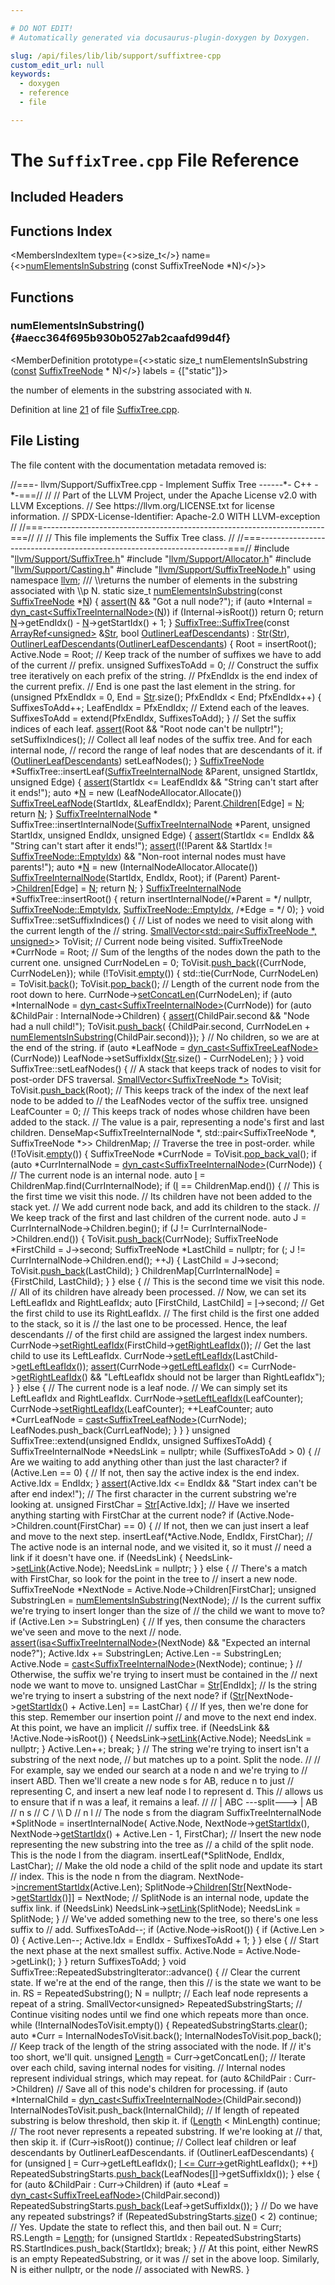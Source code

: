 ```yaml
---

# DO NOT EDIT!
# Automatically generated via docusaurus-plugin-doxygen by Doxygen.

slug: /api/files/lib/lib/support/suffixtree-cpp
custom_edit_url: null
keywords:
  - doxygen
  - reference
  - file

---
```





# The `SuffixTree.cpp` File Reference

<DoxygenPage pluginConfig={pluginConfig}>



## Included Headers

<IncludesList>
<IncludesListItem
  filePath="llvm/Support/SuffixTree.h"
  permalink="/docs/api/files/include/include/llvm/include/llvm/support/suffixtree-h"
  isLocal="true" />
<IncludesListItem
  filePath="llvm/Support/Allocator.h"
  permalink="/docs/api/files/include/include/llvm/include/llvm/support/allocator-h"
  isLocal="true" />
<IncludesListItem
  filePath="llvm/Support/Casting.h"
  permalink="/docs/api/files/include/include/llvm/include/llvm/support/casting-h"
  isLocal="true" />
<IncludesListItem
  filePath="llvm/Support/SuffixTreeNode.h"
  permalink="/docs/api/files/include/include/llvm/include/llvm/support/suffixtreenode-h"
  isLocal="true" />
</IncludesList>

## Functions Index

<MembersIndex>

<MembersIndexItem
  type={<>size&#95;t</>}
  name={<><a href="#aecc364f695b930b0527ab2caafd99d4f">numElementsInSubstring</a> (const SuffixTreeNode &#42;N)</>}>
</MembersIndexItem>

</MembersIndex>


<SectionDefinition>

## Functions

### numElementsInSubstring() {#aecc364f695b930b0527ab2caafd99d4f}

<MemberDefinition
  prototype={<>static size&#95;t numElementsInSubstring (<a href="/docs/api/files/lib/lib/target/lib/target/aarch64/aarch64promoteconstant-cpp/#a90f8350fecae261c25be85d38b451bff">const</a> <a href="/docs/api/structs/llvm/suffixtreenode">SuffixTreeNode</a> &#42; N)</>}
  labels = {["static"]}>

<SectionUser title="Returns">
the number of elements in the substring associated with <code>N</code>.
</SectionUser>

Definition at line <a href="#l00021">21</a> of file <a href="/docs/api/files/lib/lib/support/suffixtree-cpp">SuffixTree.cpp</a>.
</MemberDefinition>

</SectionDefinition>

## File Listing

The file content with the documentation metadata removed is:

<ProgramListing>

<Link id="l00001" /><CodeLine lineNumber="1"><span class="doxyHighlightComment">//===- llvm/Support/SuffixTree.cpp - Implement Suffix Tree ------&#42;- C++ -&#42;-===//</span></CodeLine>
<Link id="l00002" /><CodeLine lineNumber="2"><span class="doxyHighlightComment">//</span></CodeLine>
<Link id="l00003" /><CodeLine lineNumber="3"><span class="doxyHighlightComment">// Part of the LLVM Project, under the Apache License v2.0 with LLVM Exceptions.</span></CodeLine>
<Link id="l00004" /><CodeLine lineNumber="4"><span class="doxyHighlightComment">// See https://llvm.org/LICENSE.txt for license information.</span></CodeLine>
<Link id="l00005" /><CodeLine lineNumber="5"><span class="doxyHighlightComment">// SPDX-License-Identifier: Apache-2.0 WITH LLVM-exception</span></CodeLine>
<Link id="l00006" /><CodeLine lineNumber="6"><span class="doxyHighlightComment">//</span></CodeLine>
<Link id="l00007" /><CodeLine lineNumber="7"><span class="doxyHighlightComment">//===----------------------------------------------------------------------===//</span></CodeLine>
<Link id="l00008" /><CodeLine lineNumber="8"><span class="doxyHighlightComment">//</span></CodeLine>
<Link id="l00009" /><CodeLine lineNumber="9"><span class="doxyHighlightComment">// This file implements the Suffix Tree class.</span></CodeLine>
<Link id="l00010" /><CodeLine lineNumber="10"><span class="doxyHighlightComment">//</span></CodeLine>
<Link id="l00011" /><CodeLine lineNumber="11"><span class="doxyHighlightComment">//===----------------------------------------------------------------------===//</span></CodeLine>
<Link id="l00012" /><CodeLine lineNumber="12"></CodeLine>
<Link id="l00013" /><CodeLine lineNumber="13"><span class="doxyHighlightPreprocessor">#include &quot;<a href="/docs/api/files/include/include/llvm/include/llvm/support/suffixtree-h">llvm/Support/SuffixTree.h</a>&quot;</span></CodeLine>
<Link id="l00014" /><CodeLine lineNumber="14"><span class="doxyHighlightPreprocessor">#include &quot;<a href="/docs/api/files/include/include/llvm/include/llvm/support/allocator-h">llvm/Support/Allocator.h</a>&quot;</span></CodeLine>
<Link id="l00015" /><CodeLine lineNumber="15"><span class="doxyHighlightPreprocessor">#include &quot;<a href="/docs/api/files/include/include/llvm/include/llvm/support/casting-h">llvm/Support/Casting.h</a>&quot;</span></CodeLine>
<Link id="l00016" /><CodeLine lineNumber="16"><span class="doxyHighlightPreprocessor">#include &quot;<a href="/docs/api/files/include/include/llvm/include/llvm/support/suffixtreenode-h">llvm/Support/SuffixTreeNode.h</a>&quot;</span></CodeLine>
<Link id="l00017" /><CodeLine lineNumber="17"></CodeLine>
<Link id="l00018" /><CodeLine lineNumber="18"><span class="doxyHighlightKeyword">using namespace </span><span class="doxyHighlight"><a href="/docs/api/namespaces/llvm">llvm</a>;</span></CodeLine>
<Link id="l00019" /><CodeLine lineNumber="19"></CodeLine>
<Link id="l00020" /><CodeLine lineNumber="20"><span class="doxyHighlightComment">/// \\returns the number of elements in the substring associated with \\p N.</span></CodeLine>
<Link id="l00021" /><CodeLine lineNumber="21" lineLink="#aecc364f695b930b0527ab2caafd99d4f"><span class="doxyHighlightKeyword">static</span><span class="doxyHighlight"> </span><span class="doxyHighlightKeywordType">size&#95;t</span><span class="doxyHighlight"> <a href="#aecc364f695b930b0527ab2caafd99d4f">numElementsInSubstring</a>(</span><span class="doxyHighlightKeyword">const</span><span class="doxyHighlight"> <a href="/docs/api/structs/llvm/suffixtreenode">SuffixTreeNode</a> &#42;<a href="/docs/api/files/lib/lib/support/regcomp-c/#a0240ac851181b84ac374872dc5434ee4">N</a>) &#123;</span></CodeLine>
<Link id="l00022" /><CodeLine lineNumber="22"><span class="doxyHighlight">  <a href="/docs/api/files/lib/lib/target/lib/target/amdgpu/silowercontrolflow-cpp/#a4868c5d81c5ccc98c47aeab6244346a0">assert</a>(<a href="/docs/api/files/lib/lib/support/regcomp-c/#a0240ac851181b84ac374872dc5434ee4">N</a> &amp;&amp; </span><span class="doxyHighlightStringLiteral">&quot;Got a null node?&quot;</span><span class="doxyHighlight">);</span></CodeLine>
<Link id="l00023" /><CodeLine lineNumber="23"><span class="doxyHighlight">  </span><span class="doxyHighlightKeywordFlow">if</span><span class="doxyHighlight"> (</span><span class="doxyHighlightKeyword">auto</span><span class="doxyHighlight"> &#42;Internal = <a href="/docs/api/namespaces/llvm/#a22eeee01734061ac1b31ccd994c49eef">dyn&#95;cast&lt;SuffixTreeInternalNode&gt;</a>(<a href="/docs/api/files/lib/lib/support/regcomp-c/#a0240ac851181b84ac374872dc5434ee4">N</a>))</span></CodeLine>
<Link id="l00024" /><CodeLine lineNumber="24"><span class="doxyHighlight">    </span><span class="doxyHighlightKeywordFlow">if</span><span class="doxyHighlight"> (Internal-&gt;isRoot())</span></CodeLine>
<Link id="l00025" /><CodeLine lineNumber="25"><span class="doxyHighlight">      </span><span class="doxyHighlightKeywordFlow">return</span><span class="doxyHighlight"> 0;</span></CodeLine>
<Link id="l00026" /><CodeLine lineNumber="26"><span class="doxyHighlight">  </span><span class="doxyHighlightKeywordFlow">return</span><span class="doxyHighlight"> <a href="/docs/api/files/lib/lib/support/regcomp-c/#a0240ac851181b84ac374872dc5434ee4">N</a>-&gt;getEndIdx() - <a href="/docs/api/files/lib/lib/support/regcomp-c/#a0240ac851181b84ac374872dc5434ee4">N</a>-&gt;getStartIdx() + 1;</span></CodeLine>
<Link id="l00027" /><CodeLine lineNumber="27"><span class="doxyHighlight">&#125;</span></CodeLine>
<Link id="l00028" /><CodeLine lineNumber="28"></CodeLine>
<Link id="l00029" /><CodeLine lineNumber="29" lineLink="/docs/api/classes/llvm/suffixtree/#a27fe0d1c22c4e49e3909514161e7b481"><span class="doxyHighlight"><a href="/docs/api/classes/llvm/suffixtree/#a27fe0d1c22c4e49e3909514161e7b481">SuffixTree::SuffixTree</a>(</span><span class="doxyHighlightKeyword">const</span><span class="doxyHighlight"> <a href="/docs/api/classes/llvm/arrayref">ArrayRef&lt;unsigned&gt;</a> &amp;<a href="/docs/api/classes/llvm/suffixtree/#aa49bfcd763abc20e39f1f6ea9bffc0fb">Str</a>,</span></CodeLine>
<Link id="l00030" /><CodeLine lineNumber="30"><span class="doxyHighlight">                       </span><span class="doxyHighlightKeywordType">bool</span><span class="doxyHighlight"> <a href="/docs/api/classes/llvm/suffixtree/#af73cec98a8c1f4c57f72cdd127716536">OutlinerLeafDescendants</a>)</span></CodeLine>
<Link id="l00031" /><CodeLine lineNumber="31"><span class="doxyHighlight">    : <a href="/docs/api/classes/llvm/suffixtree/#aa49bfcd763abc20e39f1f6ea9bffc0fb">Str</a>(<a href="/docs/api/classes/llvm/suffixtree/#aa49bfcd763abc20e39f1f6ea9bffc0fb">Str</a>), <a href="/docs/api/classes/llvm/suffixtree/#af73cec98a8c1f4c57f72cdd127716536">OutlinerLeafDescendants</a>(<a href="/docs/api/classes/llvm/suffixtree/#af73cec98a8c1f4c57f72cdd127716536">OutlinerLeafDescendants</a>) &#123;</span></CodeLine>
<Link id="l00032" /><CodeLine lineNumber="32"><span class="doxyHighlight">  Root = insertRoot();</span></CodeLine>
<Link id="l00033" /><CodeLine lineNumber="33"><span class="doxyHighlight">  Active.Node = Root;</span></CodeLine>
<Link id="l00034" /><CodeLine lineNumber="34"></CodeLine>
<Link id="l00035" /><CodeLine lineNumber="35"><span class="doxyHighlight">  </span><span class="doxyHighlightComment">// Keep track of the number of suffixes we have to add of the current</span></CodeLine>
<Link id="l00036" /><CodeLine lineNumber="36"><span class="doxyHighlight">  </span><span class="doxyHighlightComment">// prefix.</span></CodeLine>
<Link id="l00037" /><CodeLine lineNumber="37"><span class="doxyHighlight">  </span><span class="doxyHighlightKeywordType">unsigned</span><span class="doxyHighlight"> SuffixesToAdd = 0;</span></CodeLine>
<Link id="l00038" /><CodeLine lineNumber="38"></CodeLine>
<Link id="l00039" /><CodeLine lineNumber="39"><span class="doxyHighlight">  </span><span class="doxyHighlightComment">// Construct the suffix tree iteratively on each prefix of the string.</span></CodeLine>
<Link id="l00040" /><CodeLine lineNumber="40"><span class="doxyHighlight">  </span><span class="doxyHighlightComment">// PfxEndIdx is the end index of the current prefix.</span></CodeLine>
<Link id="l00041" /><CodeLine lineNumber="41"><span class="doxyHighlight">  </span><span class="doxyHighlightComment">// End is one past the last element in the string.</span></CodeLine>
<Link id="l00042" /><CodeLine lineNumber="42"><span class="doxyHighlight">  </span><span class="doxyHighlightKeywordFlow">for</span><span class="doxyHighlight"> (</span><span class="doxyHighlightKeywordType">unsigned</span><span class="doxyHighlight"> PfxEndIdx = 0, End = <a href="/docs/api/classes/llvm/suffixtree/#aa49bfcd763abc20e39f1f6ea9bffc0fb">Str</a>.size(); PfxEndIdx &lt; End; PfxEndIdx++) &#123;</span></CodeLine>
<Link id="l00043" /><CodeLine lineNumber="43"><span class="doxyHighlight">    SuffixesToAdd++;</span></CodeLine>
<Link id="l00044" /><CodeLine lineNumber="44"><span class="doxyHighlight">    LeafEndIdx = PfxEndIdx; </span><span class="doxyHighlightComment">// Extend each of the leaves.</span></CodeLine>
<Link id="l00045" /><CodeLine lineNumber="45"><span class="doxyHighlight">    SuffixesToAdd = extend(PfxEndIdx, SuffixesToAdd);</span></CodeLine>
<Link id="l00046" /><CodeLine lineNumber="46"><span class="doxyHighlight">  &#125;</span></CodeLine>
<Link id="l00047" /><CodeLine lineNumber="47"></CodeLine>
<Link id="l00048" /><CodeLine lineNumber="48"><span class="doxyHighlight">  </span><span class="doxyHighlightComment">// Set the suffix indices of each leaf.</span></CodeLine>
<Link id="l00049" /><CodeLine lineNumber="49"><span class="doxyHighlight">  <a href="/docs/api/files/lib/lib/target/lib/target/amdgpu/silowercontrolflow-cpp/#a4868c5d81c5ccc98c47aeab6244346a0">assert</a>(Root &amp;&amp; </span><span class="doxyHighlightStringLiteral">&quot;Root node can&#39;t be nullptr!&quot;</span><span class="doxyHighlight">);</span></CodeLine>
<Link id="l00050" /><CodeLine lineNumber="50"><span class="doxyHighlight">  setSuffixIndices();</span></CodeLine>
<Link id="l00051" /><CodeLine lineNumber="51"></CodeLine>
<Link id="l00052" /><CodeLine lineNumber="52"><span class="doxyHighlight">  </span><span class="doxyHighlightComment">// Collect all leaf nodes of the suffix tree. And for each internal node,</span></CodeLine>
<Link id="l00053" /><CodeLine lineNumber="53"><span class="doxyHighlight">  </span><span class="doxyHighlightComment">// record the range of leaf nodes that are descendants of it.</span></CodeLine>
<Link id="l00054" /><CodeLine lineNumber="54"><span class="doxyHighlight">  </span><span class="doxyHighlightKeywordFlow">if</span><span class="doxyHighlight"> (<a href="/docs/api/classes/llvm/suffixtree/#af73cec98a8c1f4c57f72cdd127716536">OutlinerLeafDescendants</a>)</span></CodeLine>
<Link id="l00055" /><CodeLine lineNumber="55"><span class="doxyHighlight">    setLeafNodes();</span></CodeLine>
<Link id="l00056" /><CodeLine lineNumber="56"><span class="doxyHighlight">&#125;</span></CodeLine>
<Link id="l00057" /><CodeLine lineNumber="57"></CodeLine>
<Link id="l00058" /><CodeLine lineNumber="58"><span class="doxyHighlight"><a href="/docs/api/structs/llvm/suffixtreenode">SuffixTreeNode</a> &#42;SuffixTree::insertLeaf(<a href="/docs/api/structs/llvm/suffixtreeinternalnode">SuffixTreeInternalNode</a> &amp;Parent,</span></CodeLine>
<Link id="l00059" /><CodeLine lineNumber="59"><span class="doxyHighlight">                                       </span><span class="doxyHighlightKeywordType">unsigned</span><span class="doxyHighlight"> StartIdx, </span><span class="doxyHighlightKeywordType">unsigned</span><span class="doxyHighlight"> Edge) &#123;</span></CodeLine>
<Link id="l00060" /><CodeLine lineNumber="60"><span class="doxyHighlight">  <a href="/docs/api/files/lib/lib/target/lib/target/amdgpu/silowercontrolflow-cpp/#a4868c5d81c5ccc98c47aeab6244346a0">assert</a>(StartIdx &lt;= LeafEndIdx &amp;&amp; </span><span class="doxyHighlightStringLiteral">&quot;String can&#39;t start after it ends!&quot;</span><span class="doxyHighlight">);</span></CodeLine>
<Link id="l00061" /><CodeLine lineNumber="61"><span class="doxyHighlight">  </span><span class="doxyHighlightKeyword">auto</span><span class="doxyHighlight"> &#42;<a href="/docs/api/files/lib/lib/support/regcomp-c/#a0240ac851181b84ac374872dc5434ee4">N</a> = </span><span class="doxyHighlightKeyword">new</span><span class="doxyHighlight"> (LeafNodeAllocator.Allocate())</span></CodeLine>
<Link id="l00062" /><CodeLine lineNumber="62"><span class="doxyHighlight">      <a href="/docs/api/structs/llvm/suffixtreeleafnode">SuffixTreeLeafNode</a>(StartIdx, &amp;LeafEndIdx);</span></CodeLine>
<Link id="l00063" /><CodeLine lineNumber="63"><span class="doxyHighlight">  Parent.<a href="/docs/api/structs/llvm/suffixtreeinternalnode/#a244b1a8b6c26960faf2663376005ca7a">Children</a>&#91;Edge&#93; = <a href="/docs/api/files/lib/lib/support/regcomp-c/#a0240ac851181b84ac374872dc5434ee4">N</a>;</span></CodeLine>
<Link id="l00064" /><CodeLine lineNumber="64"><span class="doxyHighlight">  </span><span class="doxyHighlightKeywordFlow">return</span><span class="doxyHighlight"> <a href="/docs/api/files/lib/lib/support/regcomp-c/#a0240ac851181b84ac374872dc5434ee4">N</a>;</span></CodeLine>
<Link id="l00065" /><CodeLine lineNumber="65"><span class="doxyHighlight">&#125;</span></CodeLine>
<Link id="l00066" /><CodeLine lineNumber="66"></CodeLine>
<Link id="l00067" /><CodeLine lineNumber="67"><span class="doxyHighlight"><a href="/docs/api/structs/llvm/suffixtreeinternalnode">SuffixTreeInternalNode</a> &#42;</span></CodeLine>
<Link id="l00068" /><CodeLine lineNumber="68"><span class="doxyHighlight">SuffixTree::insertInternalNode(<a href="/docs/api/structs/llvm/suffixtreeinternalnode">SuffixTreeInternalNode</a> &#42;Parent,</span></CodeLine>
<Link id="l00069" /><CodeLine lineNumber="69"><span class="doxyHighlight">                               </span><span class="doxyHighlightKeywordType">unsigned</span><span class="doxyHighlight"> StartIdx, </span><span class="doxyHighlightKeywordType">unsigned</span><span class="doxyHighlight"> EndIdx,</span></CodeLine>
<Link id="l00070" /><CodeLine lineNumber="70"><span class="doxyHighlight">                               </span><span class="doxyHighlightKeywordType">unsigned</span><span class="doxyHighlight"> Edge) &#123;</span></CodeLine>
<Link id="l00071" /><CodeLine lineNumber="71"><span class="doxyHighlight">  <a href="/docs/api/files/lib/lib/target/lib/target/amdgpu/silowercontrolflow-cpp/#a4868c5d81c5ccc98c47aeab6244346a0">assert</a>(StartIdx &lt;= EndIdx &amp;&amp; </span><span class="doxyHighlightStringLiteral">&quot;String can&#39;t start after it ends!&quot;</span><span class="doxyHighlight">);</span></CodeLine>
<Link id="l00072" /><CodeLine lineNumber="72"><span class="doxyHighlight">  <a href="/docs/api/files/lib/lib/target/lib/target/amdgpu/silowercontrolflow-cpp/#a4868c5d81c5ccc98c47aeab6244346a0">assert</a>(!(!Parent &amp;&amp; StartIdx != <a href="/docs/api/structs/llvm/suffixtreenode/#a9038deca521822084ac798637368c94e">SuffixTreeNode::EmptyIdx</a>) &amp;&amp;</span></CodeLine>
<Link id="l00073" /><CodeLine lineNumber="73"><span class="doxyHighlight">         </span><span class="doxyHighlightStringLiteral">&quot;Non-root internal nodes must have parents!&quot;</span><span class="doxyHighlight">);</span></CodeLine>
<Link id="l00074" /><CodeLine lineNumber="74"><span class="doxyHighlight">  </span><span class="doxyHighlightKeyword">auto</span><span class="doxyHighlight"> &#42;<a href="/docs/api/files/lib/lib/support/regcomp-c/#a0240ac851181b84ac374872dc5434ee4">N</a> = </span><span class="doxyHighlightKeyword">new</span><span class="doxyHighlight"> (InternalNodeAllocator.Allocate())</span></CodeLine>
<Link id="l00075" /><CodeLine lineNumber="75"><span class="doxyHighlight">      <a href="/docs/api/structs/llvm/suffixtreeinternalnode">SuffixTreeInternalNode</a>(StartIdx, EndIdx, Root);</span></CodeLine>
<Link id="l00076" /><CodeLine lineNumber="76"><span class="doxyHighlight">  </span><span class="doxyHighlightKeywordFlow">if</span><span class="doxyHighlight"> (Parent)</span></CodeLine>
<Link id="l00077" /><CodeLine lineNumber="77"><span class="doxyHighlight">    Parent-&gt;<a href="/docs/api/structs/llvm/suffixtreeinternalnode/#a244b1a8b6c26960faf2663376005ca7a">Children</a>&#91;Edge&#93; = <a href="/docs/api/files/lib/lib/support/regcomp-c/#a0240ac851181b84ac374872dc5434ee4">N</a>;</span></CodeLine>
<Link id="l00078" /><CodeLine lineNumber="78"><span class="doxyHighlight">  </span><span class="doxyHighlightKeywordFlow">return</span><span class="doxyHighlight"> <a href="/docs/api/files/lib/lib/support/regcomp-c/#a0240ac851181b84ac374872dc5434ee4">N</a>;</span></CodeLine>
<Link id="l00079" /><CodeLine lineNumber="79"><span class="doxyHighlight">&#125;</span></CodeLine>
<Link id="l00080" /><CodeLine lineNumber="80"></CodeLine>
<Link id="l00081" /><CodeLine lineNumber="81"><span class="doxyHighlight"><a href="/docs/api/structs/llvm/suffixtreeinternalnode">SuffixTreeInternalNode</a> &#42;SuffixTree::insertRoot() &#123;</span></CodeLine>
<Link id="l00082" /><CodeLine lineNumber="82"><span class="doxyHighlight">  </span><span class="doxyHighlightKeywordFlow">return</span><span class="doxyHighlight"> insertInternalNode(</span><span class="doxyHighlightComment">/&#42;Parent = &#42;/</span><span class="doxyHighlight"> </span><span class="doxyHighlightKeyword">nullptr</span><span class="doxyHighlight">, <a href="/docs/api/structs/llvm/suffixtreenode/#a9038deca521822084ac798637368c94e">SuffixTreeNode::EmptyIdx</a>,</span></CodeLine>
<Link id="l00083" /><CodeLine lineNumber="83"><span class="doxyHighlight">                            <a href="/docs/api/structs/llvm/suffixtreenode/#a9038deca521822084ac798637368c94e">SuffixTreeNode::EmptyIdx</a>, </span><span class="doxyHighlightComment">/&#42;Edge = &#42;/</span><span class="doxyHighlight"> 0);</span></CodeLine>
<Link id="l00084" /><CodeLine lineNumber="84"><span class="doxyHighlight">&#125;</span></CodeLine>
<Link id="l00085" /><CodeLine lineNumber="85"></CodeLine>
<Link id="l00086" /><CodeLine lineNumber="86"><span class="doxyHighlightKeywordType">void</span><span class="doxyHighlight"> SuffixTree::setSuffixIndices() &#123;</span></CodeLine>
<Link id="l00087" /><CodeLine lineNumber="87"><span class="doxyHighlight">  </span><span class="doxyHighlightComment">// List of nodes we need to visit along with the current length of the</span></CodeLine>
<Link id="l00088" /><CodeLine lineNumber="88"><span class="doxyHighlight">  </span><span class="doxyHighlightComment">// string.</span></CodeLine>
<Link id="l00089" /><CodeLine lineNumber="89"><span class="doxyHighlight">  <a href="/docs/api/namespaces/llvm/#a8fc529c79977cdd01e187986f960a07f">SmallVector&lt;std::pair&lt;SuffixTreeNode &#42;, unsigned&gt;</a>&gt; ToVisit;</span></CodeLine>
<Link id="l00090" /><CodeLine lineNumber="90"></CodeLine>
<Link id="l00091" /><CodeLine lineNumber="91"><span class="doxyHighlight">  </span><span class="doxyHighlightComment">// Current node being visited.</span></CodeLine>
<Link id="l00092" /><CodeLine lineNumber="92"><span class="doxyHighlight">  SuffixTreeNode &#42;CurrNode = Root;</span></CodeLine>
<Link id="l00093" /><CodeLine lineNumber="93"></CodeLine>
<Link id="l00094" /><CodeLine lineNumber="94"><span class="doxyHighlight">  </span><span class="doxyHighlightComment">// Sum of the lengths of the nodes down the path to the current one.</span></CodeLine>
<Link id="l00095" /><CodeLine lineNumber="95"><span class="doxyHighlight">  </span><span class="doxyHighlightKeywordType">unsigned</span><span class="doxyHighlight"> CurrNodeLen = 0;</span></CodeLine>
<Link id="l00096" /><CodeLine lineNumber="96"><span class="doxyHighlight">  ToVisit.<a href="/docs/api/classes/llvm/smallvectortemplatebase/#af42bfbc067df27c19ee2fc859df58799">push&#95;back</a>(&#123;CurrNode, CurrNodeLen&#125;);</span></CodeLine>
<Link id="l00097" /><CodeLine lineNumber="97"><span class="doxyHighlight">  </span><span class="doxyHighlightKeywordFlow">while</span><span class="doxyHighlight"> (!ToVisit.<a href="/docs/api/classes/llvm/smallvectortemplatecommon/#ad9a3c7bc26b130377bbafc170b5f88a2">empty</a>()) &#123;</span></CodeLine>
<Link id="l00098" /><CodeLine lineNumber="98"><span class="doxyHighlight">    std::tie(CurrNode, CurrNodeLen) = ToVisit.<a href="/docs/api/classes/llvm/smallvectortemplatecommon/#acd9e771a3296c6b24146955754620557">back</a>();</span></CodeLine>
<Link id="l00099" /><CodeLine lineNumber="99"><span class="doxyHighlight">    ToVisit.<a href="/docs/api/classes/llvm/smallvectortemplatebase/#ad97688dfe9cd802e2a0691cbe620218a">pop&#95;back</a>();</span></CodeLine>
<Link id="l00100" /><CodeLine lineNumber="100"><span class="doxyHighlight">    </span><span class="doxyHighlightComment">// Length of the current node from the root down to here.</span></CodeLine>
<Link id="l00101" /><CodeLine lineNumber="101"><span class="doxyHighlight">    CurrNode-&gt;<a href="/docs/api/structs/llvm/suffixtreenode/#a2a059f8fe4042aa575b538abdb731392">setConcatLen</a>(CurrNodeLen);</span></CodeLine>
<Link id="l00102" /><CodeLine lineNumber="102"><span class="doxyHighlight">    </span><span class="doxyHighlightKeywordFlow">if</span><span class="doxyHighlight"> (</span><span class="doxyHighlightKeyword">auto</span><span class="doxyHighlight"> &#42;InternalNode = <a href="/docs/api/namespaces/llvm/#a22eeee01734061ac1b31ccd994c49eef">dyn&#95;cast&lt;SuffixTreeInternalNode&gt;</a>(CurrNode))</span></CodeLine>
<Link id="l00103" /><CodeLine lineNumber="103"><span class="doxyHighlight">      </span><span class="doxyHighlightKeywordFlow">for</span><span class="doxyHighlight"> (</span><span class="doxyHighlightKeyword">auto</span><span class="doxyHighlight"> &amp;ChildPair : InternalNode-&gt;Children) &#123;</span></CodeLine>
<Link id="l00104" /><CodeLine lineNumber="104"><span class="doxyHighlight">        <a href="/docs/api/files/lib/lib/target/lib/target/amdgpu/silowercontrolflow-cpp/#a4868c5d81c5ccc98c47aeab6244346a0">assert</a>(ChildPair.second &amp;&amp; </span><span class="doxyHighlightStringLiteral">&quot;Node had a null child!&quot;</span><span class="doxyHighlight">);</span></CodeLine>
<Link id="l00105" /><CodeLine lineNumber="105"><span class="doxyHighlight">        ToVisit.<a href="/docs/api/classes/llvm/smallvectortemplatebase/#af42bfbc067df27c19ee2fc859df58799">push&#95;back</a>(</span></CodeLine>
<Link id="l00106" /><CodeLine lineNumber="106"><span class="doxyHighlight">            &#123;ChildPair.second,</span></CodeLine>
<Link id="l00107" /><CodeLine lineNumber="107"><span class="doxyHighlight">             CurrNodeLen + <a href="#aecc364f695b930b0527ab2caafd99d4f">numElementsInSubstring</a>(ChildPair.second)&#125;);</span></CodeLine>
<Link id="l00108" /><CodeLine lineNumber="108"><span class="doxyHighlight">      &#125;</span></CodeLine>
<Link id="l00109" /><CodeLine lineNumber="109"><span class="doxyHighlight">    </span><span class="doxyHighlightComment">// No children, so we are at the end of the string.</span></CodeLine>
<Link id="l00110" /><CodeLine lineNumber="110"><span class="doxyHighlight">    </span><span class="doxyHighlightKeywordFlow">if</span><span class="doxyHighlight"> (</span><span class="doxyHighlightKeyword">auto</span><span class="doxyHighlight"> &#42;LeafNode = <a href="/docs/api/namespaces/llvm/#a22eeee01734061ac1b31ccd994c49eef">dyn&#95;cast&lt;SuffixTreeLeafNode&gt;</a>(CurrNode))</span></CodeLine>
<Link id="l00111" /><CodeLine lineNumber="111"><span class="doxyHighlight">      LeafNode-&gt;setSuffixIdx(<a href="/docs/api/classes/llvm/suffixtree/#aa49bfcd763abc20e39f1f6ea9bffc0fb">Str</a>.size() - CurrNodeLen);</span></CodeLine>
<Link id="l00112" /><CodeLine lineNumber="112"><span class="doxyHighlight">  &#125;</span></CodeLine>
<Link id="l00113" /><CodeLine lineNumber="113"><span class="doxyHighlight">&#125;</span></CodeLine>
<Link id="l00114" /><CodeLine lineNumber="114"></CodeLine>
<Link id="l00115" /><CodeLine lineNumber="115"><span class="doxyHighlightKeywordType">void</span><span class="doxyHighlight"> SuffixTree::setLeafNodes() &#123;</span></CodeLine>
<Link id="l00116" /><CodeLine lineNumber="116"><span class="doxyHighlight">  </span><span class="doxyHighlightComment">// A stack that keeps track of nodes to visit for post-order DFS traversal.</span></CodeLine>
<Link id="l00117" /><CodeLine lineNumber="117"><span class="doxyHighlight">  <a href="/docs/api/namespaces/llvm/#a8fc529c79977cdd01e187986f960a07f">SmallVector&lt;SuffixTreeNode &#42;&gt;</a> ToVisit;</span></CodeLine>
<Link id="l00118" /><CodeLine lineNumber="118"><span class="doxyHighlight">  ToVisit.<a href="/docs/api/classes/llvm/smallvectortemplatebase/#af42bfbc067df27c19ee2fc859df58799">push&#95;back</a>(Root);</span></CodeLine>
<Link id="l00119" /><CodeLine lineNumber="119"></CodeLine>
<Link id="l00120" /><CodeLine lineNumber="120"><span class="doxyHighlight">  </span><span class="doxyHighlightComment">// This keeps track of the index of the next leaf node to be added to</span></CodeLine>
<Link id="l00121" /><CodeLine lineNumber="121"><span class="doxyHighlight">  </span><span class="doxyHighlightComment">// the LeafNodes vector of the suffix tree.</span></CodeLine>
<Link id="l00122" /><CodeLine lineNumber="122"><span class="doxyHighlight">  </span><span class="doxyHighlightKeywordType">unsigned</span><span class="doxyHighlight"> LeafCounter = 0;</span></CodeLine>
<Link id="l00123" /><CodeLine lineNumber="123"></CodeLine>
<Link id="l00124" /><CodeLine lineNumber="124"><span class="doxyHighlight">  </span><span class="doxyHighlightComment">// This keeps track of nodes whose children have been added to the stack.</span></CodeLine>
<Link id="l00125" /><CodeLine lineNumber="125"><span class="doxyHighlight">  </span><span class="doxyHighlightComment">// The value is a pair, representing a node&#39;s first and last children.</span></CodeLine>
<Link id="l00126" /><CodeLine lineNumber="126"><span class="doxyHighlight">  DenseMap&lt;SuffixTreeInternalNode &#42;,</span></CodeLine>
<Link id="l00127" /><CodeLine lineNumber="127"><span class="doxyHighlight">           std::pair&lt;SuffixTreeNode &#42;, SuffixTreeNode &#42;&gt;&gt;</span></CodeLine>
<Link id="l00128" /><CodeLine lineNumber="128"><span class="doxyHighlight">      ChildrenMap;</span></CodeLine>
<Link id="l00129" /><CodeLine lineNumber="129"></CodeLine>
<Link id="l00130" /><CodeLine lineNumber="130"><span class="doxyHighlight">  </span><span class="doxyHighlightComment">// Traverse the tree in post-order.</span></CodeLine>
<Link id="l00131" /><CodeLine lineNumber="131"><span class="doxyHighlight">  </span><span class="doxyHighlightKeywordFlow">while</span><span class="doxyHighlight"> (!ToVisit.<a href="/docs/api/classes/llvm/smallvectortemplatecommon/#ad9a3c7bc26b130377bbafc170b5f88a2">empty</a>()) &#123;</span></CodeLine>
<Link id="l00132" /><CodeLine lineNumber="132"><span class="doxyHighlight">    SuffixTreeNode &#42;CurrNode = ToVisit.<a href="/docs/api/classes/llvm/smallvectorimpl/#a0c8ffe664a36e30d49c84d0aded2fe08">pop&#95;back&#95;val</a>();</span></CodeLine>
<Link id="l00133" /><CodeLine lineNumber="133"><span class="doxyHighlight">    </span><span class="doxyHighlightKeywordFlow">if</span><span class="doxyHighlight"> (</span><span class="doxyHighlightKeyword">auto</span><span class="doxyHighlight"> &#42;CurrInternalNode = <a href="/docs/api/namespaces/llvm/#a22eeee01734061ac1b31ccd994c49eef">dyn&#95;cast&lt;SuffixTreeInternalNode&gt;</a>(CurrNode)) &#123;</span></CodeLine>
<Link id="l00134" /><CodeLine lineNumber="134"><span class="doxyHighlight">      </span><span class="doxyHighlightComment">// The current node is an internal node.</span></CodeLine>
<Link id="l00135" /><CodeLine lineNumber="135"><span class="doxyHighlight">      </span><span class="doxyHighlightKeyword">auto</span><span class="doxyHighlight"> <a href="/docs/api/files/lib/lib/support/md5-cpp/#ac0eafdc9ee161b71e7af98af736952fd">I</a> = ChildrenMap.find(CurrInternalNode);</span></CodeLine>
<Link id="l00136" /><CodeLine lineNumber="136"><span class="doxyHighlight">      </span><span class="doxyHighlightKeywordFlow">if</span><span class="doxyHighlight"> (<a href="/docs/api/files/lib/lib/support/md5-cpp/#ac0eafdc9ee161b71e7af98af736952fd">I</a> == ChildrenMap.end()) &#123;</span></CodeLine>
<Link id="l00137" /><CodeLine lineNumber="137"><span class="doxyHighlight">        </span><span class="doxyHighlightComment">// This is the first time we visit this node.</span></CodeLine>
<Link id="l00138" /><CodeLine lineNumber="138"><span class="doxyHighlight">        </span><span class="doxyHighlightComment">// Its children have not been added to the stack yet.</span></CodeLine>
<Link id="l00139" /><CodeLine lineNumber="139"><span class="doxyHighlight">        </span><span class="doxyHighlightComment">// We add current node back, and add its children to the stack.</span></CodeLine>
<Link id="l00140" /><CodeLine lineNumber="140"><span class="doxyHighlight">        </span><span class="doxyHighlightComment">// We keep track of the first and last children of the current node.</span></CodeLine>
<Link id="l00141" /><CodeLine lineNumber="141"><span class="doxyHighlight">        </span><span class="doxyHighlightKeyword">auto</span><span class="doxyHighlight"> J = CurrInternalNode-&gt;Children.begin();</span></CodeLine>
<Link id="l00142" /><CodeLine lineNumber="142"><span class="doxyHighlight">        </span><span class="doxyHighlightKeywordFlow">if</span><span class="doxyHighlight"> (J != CurrInternalNode-&gt;Children.end()) &#123;</span></CodeLine>
<Link id="l00143" /><CodeLine lineNumber="143"><span class="doxyHighlight">          ToVisit.<a href="/docs/api/classes/llvm/smallvectortemplatebase/#af42bfbc067df27c19ee2fc859df58799">push&#95;back</a>(CurrNode);</span></CodeLine>
<Link id="l00144" /><CodeLine lineNumber="144"><span class="doxyHighlight">          SuffixTreeNode &#42;FirstChild = J-&gt;second;</span></CodeLine>
<Link id="l00145" /><CodeLine lineNumber="145"><span class="doxyHighlight">          SuffixTreeNode &#42;LastChild = </span><span class="doxyHighlightKeyword">nullptr</span><span class="doxyHighlight">;</span></CodeLine>
<Link id="l00146" /><CodeLine lineNumber="146"><span class="doxyHighlight">          </span><span class="doxyHighlightKeywordFlow">for</span><span class="doxyHighlight"> (; J != CurrInternalNode-&gt;Children.end(); ++J) &#123;</span></CodeLine>
<Link id="l00147" /><CodeLine lineNumber="147"><span class="doxyHighlight">            LastChild = J-&gt;second;</span></CodeLine>
<Link id="l00148" /><CodeLine lineNumber="148"><span class="doxyHighlight">            ToVisit.<a href="/docs/api/classes/llvm/smallvectortemplatebase/#af42bfbc067df27c19ee2fc859df58799">push&#95;back</a>(LastChild);</span></CodeLine>
<Link id="l00149" /><CodeLine lineNumber="149"><span class="doxyHighlight">          &#125;</span></CodeLine>
<Link id="l00150" /><CodeLine lineNumber="150"><span class="doxyHighlight">          ChildrenMap&#91;CurrInternalNode&#93; = &#123;FirstChild, LastChild&#125;;</span></CodeLine>
<Link id="l00151" /><CodeLine lineNumber="151"><span class="doxyHighlight">        &#125;</span></CodeLine>
<Link id="l00152" /><CodeLine lineNumber="152"><span class="doxyHighlight">      &#125; </span><span class="doxyHighlightKeywordFlow">else</span><span class="doxyHighlight"> &#123;</span></CodeLine>
<Link id="l00153" /><CodeLine lineNumber="153"><span class="doxyHighlight">        </span><span class="doxyHighlightComment">// This is the second time we visit this node.</span></CodeLine>
<Link id="l00154" /><CodeLine lineNumber="154"><span class="doxyHighlight">        </span><span class="doxyHighlightComment">// All of its children have already been processed.</span></CodeLine>
<Link id="l00155" /><CodeLine lineNumber="155"><span class="doxyHighlight">        </span><span class="doxyHighlightComment">// Now, we can set its LeftLeafIdx and RightLeafIdx;</span></CodeLine>
<Link id="l00156" /><CodeLine lineNumber="156"><span class="doxyHighlight">        </span><span class="doxyHighlightKeyword">auto</span><span class="doxyHighlight"> &#91;FirstChild, LastChild&#93; = <a href="/docs/api/files/lib/lib/support/md5-cpp/#ac0eafdc9ee161b71e7af98af736952fd">I</a>-&gt;second;</span></CodeLine>
<Link id="l00157" /><CodeLine lineNumber="157"><span class="doxyHighlight">        </span><span class="doxyHighlightComment">// Get the first child to use its RightLeafIdx.</span></CodeLine>
<Link id="l00158" /><CodeLine lineNumber="158"><span class="doxyHighlight">        </span><span class="doxyHighlightComment">// The first child is the first one added to the stack, so it is</span></CodeLine>
<Link id="l00159" /><CodeLine lineNumber="159"><span class="doxyHighlight">        </span><span class="doxyHighlightComment">// the last one to be processed. Hence, the leaf descendants</span></CodeLine>
<Link id="l00160" /><CodeLine lineNumber="160"><span class="doxyHighlight">        </span><span class="doxyHighlightComment">// of the first child are assigned the largest index numbers.</span></CodeLine>
<Link id="l00161" /><CodeLine lineNumber="161"><span class="doxyHighlight">        CurrNode-&gt;<a href="/docs/api/structs/llvm/suffixtreenode/#a7a4339e85622b27800a2377f11bac448">setRightLeafIdx</a>(FirstChild-&gt;<a href="/docs/api/structs/llvm/suffixtreenode/#a746c7e9598d369801d5d5de0bc9797ff">getRightLeafIdx</a>());</span></CodeLine>
<Link id="l00162" /><CodeLine lineNumber="162"><span class="doxyHighlight">        </span><span class="doxyHighlightComment">// Get the last child to use its LeftLeafIdx.</span></CodeLine>
<Link id="l00163" /><CodeLine lineNumber="163"><span class="doxyHighlight">        CurrNode-&gt;<a href="/docs/api/structs/llvm/suffixtreenode/#abb4b3d19d24fb4fbc75f79f39b2e1d1d">setLeftLeafIdx</a>(LastChild-&gt;<a href="/docs/api/structs/llvm/suffixtreenode/#a313f5d2a493bd19ab5f45bb7bc75ec1b">getLeftLeafIdx</a>());</span></CodeLine>
<Link id="l00164" /><CodeLine lineNumber="164"><span class="doxyHighlight">        <a href="/docs/api/files/lib/lib/target/lib/target/amdgpu/silowercontrolflow-cpp/#a4868c5d81c5ccc98c47aeab6244346a0">assert</a>(CurrNode-&gt;<a href="/docs/api/structs/llvm/suffixtreenode/#a313f5d2a493bd19ab5f45bb7bc75ec1b">getLeftLeafIdx</a>() &lt;= CurrNode-&gt;<a href="/docs/api/structs/llvm/suffixtreenode/#a746c7e9598d369801d5d5de0bc9797ff">getRightLeafIdx</a>() &amp;&amp;</span></CodeLine>
<Link id="l00165" /><CodeLine lineNumber="165"><span class="doxyHighlight">               </span><span class="doxyHighlightStringLiteral">&quot;LeftLeafIdx should not be larger than RightLeafIdx&quot;</span><span class="doxyHighlight">);</span></CodeLine>
<Link id="l00166" /><CodeLine lineNumber="166"><span class="doxyHighlight">      &#125;</span></CodeLine>
<Link id="l00167" /><CodeLine lineNumber="167"><span class="doxyHighlight">    &#125; </span><span class="doxyHighlightKeywordFlow">else</span><span class="doxyHighlight"> &#123;</span></CodeLine>
<Link id="l00168" /><CodeLine lineNumber="168"><span class="doxyHighlight">      </span><span class="doxyHighlightComment">// The current node is a leaf node.</span></CodeLine>
<Link id="l00169" /><CodeLine lineNumber="169"><span class="doxyHighlight">      </span><span class="doxyHighlightComment">// We can simply set its LeftLeafIdx and RightLeafIdx.</span></CodeLine>
<Link id="l00170" /><CodeLine lineNumber="170"><span class="doxyHighlight">      CurrNode-&gt;<a href="/docs/api/structs/llvm/suffixtreenode/#abb4b3d19d24fb4fbc75f79f39b2e1d1d">setLeftLeafIdx</a>(LeafCounter);</span></CodeLine>
<Link id="l00171" /><CodeLine lineNumber="171"><span class="doxyHighlight">      CurrNode-&gt;<a href="/docs/api/structs/llvm/suffixtreenode/#a7a4339e85622b27800a2377f11bac448">setRightLeafIdx</a>(LeafCounter);</span></CodeLine>
<Link id="l00172" /><CodeLine lineNumber="172"><span class="doxyHighlight">      ++LeafCounter;</span></CodeLine>
<Link id="l00173" /><CodeLine lineNumber="173"><span class="doxyHighlight">      </span><span class="doxyHighlightKeyword">auto</span><span class="doxyHighlight"> &#42;CurrLeafNode = <a href="/docs/api/namespaces/llvm/#ac4fc845f5ed92de63cd4474f128f5fc5">cast&lt;SuffixTreeLeafNode&gt;</a>(CurrNode);</span></CodeLine>
<Link id="l00174" /><CodeLine lineNumber="174"><span class="doxyHighlight">      LeafNodes.push&#95;back(CurrLeafNode);</span></CodeLine>
<Link id="l00175" /><CodeLine lineNumber="175"><span class="doxyHighlight">    &#125;</span></CodeLine>
<Link id="l00176" /><CodeLine lineNumber="176"><span class="doxyHighlight">  &#125;</span></CodeLine>
<Link id="l00177" /><CodeLine lineNumber="177"><span class="doxyHighlight">&#125;</span></CodeLine>
<Link id="l00178" /><CodeLine lineNumber="178"></CodeLine>
<Link id="l00179" /><CodeLine lineNumber="179"><span class="doxyHighlightKeywordType">unsigned</span><span class="doxyHighlight"> SuffixTree::extend(</span><span class="doxyHighlightKeywordType">unsigned</span><span class="doxyHighlight"> EndIdx, </span><span class="doxyHighlightKeywordType">unsigned</span><span class="doxyHighlight"> SuffixesToAdd) &#123;</span></CodeLine>
<Link id="l00180" /><CodeLine lineNumber="180"><span class="doxyHighlight">  SuffixTreeInternalNode &#42;NeedsLink = </span><span class="doxyHighlightKeyword">nullptr</span><span class="doxyHighlight">;</span></CodeLine>
<Link id="l00181" /><CodeLine lineNumber="181"></CodeLine>
<Link id="l00182" /><CodeLine lineNumber="182"><span class="doxyHighlight">  </span><span class="doxyHighlightKeywordFlow">while</span><span class="doxyHighlight"> (SuffixesToAdd &gt; 0) &#123;</span></CodeLine>
<Link id="l00183" /><CodeLine lineNumber="183"></CodeLine>
<Link id="l00184" /><CodeLine lineNumber="184"><span class="doxyHighlight">    </span><span class="doxyHighlightComment">// Are we waiting to add anything other than just the last character?</span></CodeLine>
<Link id="l00185" /><CodeLine lineNumber="185"><span class="doxyHighlight">    </span><span class="doxyHighlightKeywordFlow">if</span><span class="doxyHighlight"> (Active.Len == 0) &#123;</span></CodeLine>
<Link id="l00186" /><CodeLine lineNumber="186"><span class="doxyHighlight">      </span><span class="doxyHighlightComment">// If not, then say the active index is the end index.</span></CodeLine>
<Link id="l00187" /><CodeLine lineNumber="187"><span class="doxyHighlight">      Active.Idx = EndIdx;</span></CodeLine>
<Link id="l00188" /><CodeLine lineNumber="188"><span class="doxyHighlight">    &#125;</span></CodeLine>
<Link id="l00189" /><CodeLine lineNumber="189"></CodeLine>
<Link id="l00190" /><CodeLine lineNumber="190"><span class="doxyHighlight">    <a href="/docs/api/files/lib/lib/target/lib/target/amdgpu/silowercontrolflow-cpp/#a4868c5d81c5ccc98c47aeab6244346a0">assert</a>(Active.Idx &lt;= EndIdx &amp;&amp; </span><span class="doxyHighlightStringLiteral">&quot;Start index can&#39;t be after end index!&quot;</span><span class="doxyHighlight">);</span></CodeLine>
<Link id="l00191" /><CodeLine lineNumber="191"></CodeLine>
<Link id="l00192" /><CodeLine lineNumber="192"><span class="doxyHighlight">    </span><span class="doxyHighlightComment">// The first character in the current substring we&#39;re looking at.</span></CodeLine>
<Link id="l00193" /><CodeLine lineNumber="193"><span class="doxyHighlight">    </span><span class="doxyHighlightKeywordType">unsigned</span><span class="doxyHighlight"> FirstChar = <a href="/docs/api/classes/llvm/suffixtree/#aa49bfcd763abc20e39f1f6ea9bffc0fb">Str</a>&#91;Active.Idx&#93;;</span></CodeLine>
<Link id="l00194" /><CodeLine lineNumber="194"></CodeLine>
<Link id="l00195" /><CodeLine lineNumber="195"><span class="doxyHighlight">    </span><span class="doxyHighlightComment">// Have we inserted anything starting with FirstChar at the current node?</span></CodeLine>
<Link id="l00196" /><CodeLine lineNumber="196"><span class="doxyHighlight">    </span><span class="doxyHighlightKeywordFlow">if</span><span class="doxyHighlight"> (Active.Node-&gt;Children.count(FirstChar) == 0) &#123;</span></CodeLine>
<Link id="l00197" /><CodeLine lineNumber="197"><span class="doxyHighlight">      </span><span class="doxyHighlightComment">// If not, then we can just insert a leaf and move to the next step.</span></CodeLine>
<Link id="l00198" /><CodeLine lineNumber="198"><span class="doxyHighlight">      insertLeaf(&#42;Active.Node, EndIdx, FirstChar);</span></CodeLine>
<Link id="l00199" /><CodeLine lineNumber="199"></CodeLine>
<Link id="l00200" /><CodeLine lineNumber="200"><span class="doxyHighlight">      </span><span class="doxyHighlightComment">// The active node is an internal node, and we visited it, so it must</span></CodeLine>
<Link id="l00201" /><CodeLine lineNumber="201"><span class="doxyHighlight">      </span><span class="doxyHighlightComment">// need a link if it doesn&#39;t have one.</span></CodeLine>
<Link id="l00202" /><CodeLine lineNumber="202"><span class="doxyHighlight">      </span><span class="doxyHighlightKeywordFlow">if</span><span class="doxyHighlight"> (NeedsLink) &#123;</span></CodeLine>
<Link id="l00203" /><CodeLine lineNumber="203"><span class="doxyHighlight">        NeedsLink-&gt;<a href="/docs/api/structs/llvm/suffixtreeinternalnode/#ae53280c72c15c2777d813369d19d4868">setLink</a>(Active.Node);</span></CodeLine>
<Link id="l00204" /><CodeLine lineNumber="204"><span class="doxyHighlight">        NeedsLink = </span><span class="doxyHighlightKeyword">nullptr</span><span class="doxyHighlight">;</span></CodeLine>
<Link id="l00205" /><CodeLine lineNumber="205"><span class="doxyHighlight">      &#125;</span></CodeLine>
<Link id="l00206" /><CodeLine lineNumber="206"><span class="doxyHighlight">    &#125; </span><span class="doxyHighlightKeywordFlow">else</span><span class="doxyHighlight"> &#123;</span></CodeLine>
<Link id="l00207" /><CodeLine lineNumber="207"><span class="doxyHighlight">      </span><span class="doxyHighlightComment">// There&#39;s a match with FirstChar, so look for the point in the tree to</span></CodeLine>
<Link id="l00208" /><CodeLine lineNumber="208"><span class="doxyHighlight">      </span><span class="doxyHighlightComment">// insert a new node.</span></CodeLine>
<Link id="l00209" /><CodeLine lineNumber="209"><span class="doxyHighlight">      SuffixTreeNode &#42;NextNode = Active.Node-&gt;Children&#91;FirstChar&#93;;</span></CodeLine>
<Link id="l00210" /><CodeLine lineNumber="210"></CodeLine>
<Link id="l00211" /><CodeLine lineNumber="211"><span class="doxyHighlight">      </span><span class="doxyHighlightKeywordType">unsigned</span><span class="doxyHighlight"> SubstringLen = <a href="#aecc364f695b930b0527ab2caafd99d4f">numElementsInSubstring</a>(NextNode);</span></CodeLine>
<Link id="l00212" /><CodeLine lineNumber="212"></CodeLine>
<Link id="l00213" /><CodeLine lineNumber="213"><span class="doxyHighlight">      </span><span class="doxyHighlightComment">// Is the current suffix we&#39;re trying to insert longer than the size of</span></CodeLine>
<Link id="l00214" /><CodeLine lineNumber="214"><span class="doxyHighlight">      </span><span class="doxyHighlightComment">// the child we want to move to?</span></CodeLine>
<Link id="l00215" /><CodeLine lineNumber="215"><span class="doxyHighlight">      </span><span class="doxyHighlightKeywordFlow">if</span><span class="doxyHighlight"> (Active.Len &gt;= SubstringLen) &#123;</span></CodeLine>
<Link id="l00216" /><CodeLine lineNumber="216"><span class="doxyHighlight">        </span><span class="doxyHighlightComment">// If yes, then consume the characters we&#39;ve seen and move to the next</span></CodeLine>
<Link id="l00217" /><CodeLine lineNumber="217"><span class="doxyHighlight">        </span><span class="doxyHighlightComment">// node.</span></CodeLine>
<Link id="l00218" /><CodeLine lineNumber="218"><span class="doxyHighlight">        <a href="/docs/api/files/lib/lib/target/lib/target/amdgpu/silowercontrolflow-cpp/#a4868c5d81c5ccc98c47aeab6244346a0">assert</a>(<a href="/docs/api/namespaces/llvm/#a92ca992e52dddc420f4b069cae06dfbe">isa&lt;SuffixTreeInternalNode&gt;</a>(NextNode) &amp;&amp;</span></CodeLine>
<Link id="l00219" /><CodeLine lineNumber="219"><span class="doxyHighlight">               </span><span class="doxyHighlightStringLiteral">&quot;Expected an internal node?&quot;</span><span class="doxyHighlight">);</span></CodeLine>
<Link id="l00220" /><CodeLine lineNumber="220"><span class="doxyHighlight">        Active.Idx += SubstringLen;</span></CodeLine>
<Link id="l00221" /><CodeLine lineNumber="221"><span class="doxyHighlight">        Active.Len -= SubstringLen;</span></CodeLine>
<Link id="l00222" /><CodeLine lineNumber="222"><span class="doxyHighlight">        Active.Node = <a href="/docs/api/namespaces/llvm/#ac4fc845f5ed92de63cd4474f128f5fc5">cast&lt;SuffixTreeInternalNode&gt;</a>(NextNode);</span></CodeLine>
<Link id="l00223" /><CodeLine lineNumber="223"><span class="doxyHighlight">        </span><span class="doxyHighlightKeywordFlow">continue</span><span class="doxyHighlight">;</span></CodeLine>
<Link id="l00224" /><CodeLine lineNumber="224"><span class="doxyHighlight">      &#125;</span></CodeLine>
<Link id="l00225" /><CodeLine lineNumber="225"></CodeLine>
<Link id="l00226" /><CodeLine lineNumber="226"><span class="doxyHighlight">      </span><span class="doxyHighlightComment">// Otherwise, the suffix we&#39;re trying to insert must be contained in the</span></CodeLine>
<Link id="l00227" /><CodeLine lineNumber="227"><span class="doxyHighlight">      </span><span class="doxyHighlightComment">// next node we want to move to.</span></CodeLine>
<Link id="l00228" /><CodeLine lineNumber="228"><span class="doxyHighlight">      </span><span class="doxyHighlightKeywordType">unsigned</span><span class="doxyHighlight"> LastChar = <a href="/docs/api/classes/llvm/suffixtree/#aa49bfcd763abc20e39f1f6ea9bffc0fb">Str</a>&#91;EndIdx&#93;;</span></CodeLine>
<Link id="l00229" /><CodeLine lineNumber="229"></CodeLine>
<Link id="l00230" /><CodeLine lineNumber="230"><span class="doxyHighlight">      </span><span class="doxyHighlightComment">// Is the string we&#39;re trying to insert a substring of the next node?</span></CodeLine>
<Link id="l00231" /><CodeLine lineNumber="231"><span class="doxyHighlight">      </span><span class="doxyHighlightKeywordFlow">if</span><span class="doxyHighlight"> (<a href="/docs/api/classes/llvm/suffixtree/#aa49bfcd763abc20e39f1f6ea9bffc0fb">Str</a>&#91;NextNode-&gt;<a href="/docs/api/structs/llvm/suffixtreenode/#a9275db494732cf0988a1547c93420de2">getStartIdx</a>() + Active.Len&#93; == LastChar) &#123;</span></CodeLine>
<Link id="l00232" /><CodeLine lineNumber="232"><span class="doxyHighlight">        </span><span class="doxyHighlightComment">// If yes, then we&#39;re done for this step. Remember our insertion point</span></CodeLine>
<Link id="l00233" /><CodeLine lineNumber="233"><span class="doxyHighlight">        </span><span class="doxyHighlightComment">// and move to the next end index. At this point, we have an implicit</span></CodeLine>
<Link id="l00234" /><CodeLine lineNumber="234"><span class="doxyHighlight">        </span><span class="doxyHighlightComment">// suffix tree.</span></CodeLine>
<Link id="l00235" /><CodeLine lineNumber="235"><span class="doxyHighlight">        </span><span class="doxyHighlightKeywordFlow">if</span><span class="doxyHighlight"> (NeedsLink &amp;&amp; !Active.Node-&gt;isRoot()) &#123;</span></CodeLine>
<Link id="l00236" /><CodeLine lineNumber="236"><span class="doxyHighlight">          NeedsLink-&gt;<a href="/docs/api/structs/llvm/suffixtreeinternalnode/#ae53280c72c15c2777d813369d19d4868">setLink</a>(Active.Node);</span></CodeLine>
<Link id="l00237" /><CodeLine lineNumber="237"><span class="doxyHighlight">          NeedsLink = </span><span class="doxyHighlightKeyword">nullptr</span><span class="doxyHighlight">;</span></CodeLine>
<Link id="l00238" /><CodeLine lineNumber="238"><span class="doxyHighlight">        &#125;</span></CodeLine>
<Link id="l00239" /><CodeLine lineNumber="239"></CodeLine>
<Link id="l00240" /><CodeLine lineNumber="240"><span class="doxyHighlight">        Active.Len++;</span></CodeLine>
<Link id="l00241" /><CodeLine lineNumber="241"><span class="doxyHighlight">        </span><span class="doxyHighlightKeywordFlow">break</span><span class="doxyHighlight">;</span></CodeLine>
<Link id="l00242" /><CodeLine lineNumber="242"><span class="doxyHighlight">      &#125;</span></CodeLine>
<Link id="l00243" /><CodeLine lineNumber="243"></CodeLine>
<Link id="l00244" /><CodeLine lineNumber="244"><span class="doxyHighlight">      </span><span class="doxyHighlightComment">// The string we&#39;re trying to insert isn&#39;t a substring of the next node,</span></CodeLine>
<Link id="l00245" /><CodeLine lineNumber="245"><span class="doxyHighlight">      </span><span class="doxyHighlightComment">// but matches up to a point. Split the node.</span></CodeLine>
<Link id="l00246" /><CodeLine lineNumber="246"><span class="doxyHighlight">      </span><span class="doxyHighlightComment">//</span></CodeLine>
<Link id="l00247" /><CodeLine lineNumber="247"><span class="doxyHighlight">      </span><span class="doxyHighlightComment">// For example, say we ended our search at a node n and we&#39;re trying to</span></CodeLine>
<Link id="l00248" /><CodeLine lineNumber="248"><span class="doxyHighlight">      </span><span class="doxyHighlightComment">// insert ABD. Then we&#39;ll create a new node s for AB, reduce n to just</span></CodeLine>
<Link id="l00249" /><CodeLine lineNumber="249"><span class="doxyHighlight">      </span><span class="doxyHighlightComment">// representing C, and insert a new leaf node l to represent d. This</span></CodeLine>
<Link id="l00250" /><CodeLine lineNumber="250"><span class="doxyHighlight">      </span><span class="doxyHighlightComment">// allows us to ensure that if n was a leaf, it remains a leaf.</span></CodeLine>
<Link id="l00251" /><CodeLine lineNumber="251"><span class="doxyHighlight">      </span><span class="doxyHighlightComment">//</span></CodeLine>
<Link id="l00252" /><CodeLine lineNumber="252"><span class="doxyHighlight">      </span><span class="doxyHighlightComment">//   | ABC  ---split---&gt;  | AB</span></CodeLine>
<Link id="l00253" /><CodeLine lineNumber="253"><span class="doxyHighlight">      </span><span class="doxyHighlightComment">//   n                    s</span></CodeLine>
<Link id="l00254" /><CodeLine lineNumber="254"><span class="doxyHighlight">      </span><span class="doxyHighlightComment">//                     C / \\ D</span></CodeLine>
<Link id="l00255" /><CodeLine lineNumber="255"><span class="doxyHighlight">      </span><span class="doxyHighlightComment">//                      n   l</span></CodeLine>
<Link id="l00256" /><CodeLine lineNumber="256"></CodeLine>
<Link id="l00257" /><CodeLine lineNumber="257"><span class="doxyHighlight">      </span><span class="doxyHighlightComment">// The node s from the diagram</span></CodeLine>
<Link id="l00258" /><CodeLine lineNumber="258"><span class="doxyHighlight">      SuffixTreeInternalNode &#42;SplitNode = insertInternalNode(</span></CodeLine>
<Link id="l00259" /><CodeLine lineNumber="259"><span class="doxyHighlight">          Active.Node, NextNode-&gt;<a href="/docs/api/structs/llvm/suffixtreenode/#a9275db494732cf0988a1547c93420de2">getStartIdx</a>(),</span></CodeLine>
<Link id="l00260" /><CodeLine lineNumber="260"><span class="doxyHighlight">          NextNode-&gt;<a href="/docs/api/structs/llvm/suffixtreenode/#a9275db494732cf0988a1547c93420de2">getStartIdx</a>() + Active.Len - 1, FirstChar);</span></CodeLine>
<Link id="l00261" /><CodeLine lineNumber="261"></CodeLine>
<Link id="l00262" /><CodeLine lineNumber="262"><span class="doxyHighlight">      </span><span class="doxyHighlightComment">// Insert the new node representing the new substring into the tree as</span></CodeLine>
<Link id="l00263" /><CodeLine lineNumber="263"><span class="doxyHighlight">      </span><span class="doxyHighlightComment">// a child of the split node. This is the node l from the diagram.</span></CodeLine>
<Link id="l00264" /><CodeLine lineNumber="264"><span class="doxyHighlight">      insertLeaf(&#42;SplitNode, EndIdx, LastChar);</span></CodeLine>
<Link id="l00265" /><CodeLine lineNumber="265"></CodeLine>
<Link id="l00266" /><CodeLine lineNumber="266"><span class="doxyHighlight">      </span><span class="doxyHighlightComment">// Make the old node a child of the split node and update its start</span></CodeLine>
<Link id="l00267" /><CodeLine lineNumber="267"><span class="doxyHighlight">      </span><span class="doxyHighlightComment">// index. This is the node n from the diagram.</span></CodeLine>
<Link id="l00268" /><CodeLine lineNumber="268"><span class="doxyHighlight">      NextNode-&gt;<a href="/docs/api/structs/llvm/suffixtreenode/#a0d2939d64e268faf36ff88c09d1a59ec">incrementStartIdx</a>(Active.Len);</span></CodeLine>
<Link id="l00269" /><CodeLine lineNumber="269"><span class="doxyHighlight">      SplitNode-&gt;<a href="/docs/api/structs/llvm/suffixtreeinternalnode/#a244b1a8b6c26960faf2663376005ca7a">Children</a>&#91;<a href="/docs/api/classes/llvm/suffixtree/#aa49bfcd763abc20e39f1f6ea9bffc0fb">Str</a>&#91;NextNode-&gt;<a href="/docs/api/structs/llvm/suffixtreenode/#a9275db494732cf0988a1547c93420de2">getStartIdx</a>()&#93;&#93; = NextNode;</span></CodeLine>
<Link id="l00270" /><CodeLine lineNumber="270"></CodeLine>
<Link id="l00271" /><CodeLine lineNumber="271"><span class="doxyHighlight">      </span><span class="doxyHighlightComment">// SplitNode is an internal node, update the suffix link.</span></CodeLine>
<Link id="l00272" /><CodeLine lineNumber="272"><span class="doxyHighlight">      </span><span class="doxyHighlightKeywordFlow">if</span><span class="doxyHighlight"> (NeedsLink)</span></CodeLine>
<Link id="l00273" /><CodeLine lineNumber="273"><span class="doxyHighlight">        NeedsLink-&gt;<a href="/docs/api/structs/llvm/suffixtreeinternalnode/#ae53280c72c15c2777d813369d19d4868">setLink</a>(SplitNode);</span></CodeLine>
<Link id="l00274" /><CodeLine lineNumber="274"></CodeLine>
<Link id="l00275" /><CodeLine lineNumber="275"><span class="doxyHighlight">      NeedsLink = SplitNode;</span></CodeLine>
<Link id="l00276" /><CodeLine lineNumber="276"><span class="doxyHighlight">    &#125;</span></CodeLine>
<Link id="l00277" /><CodeLine lineNumber="277"></CodeLine>
<Link id="l00278" /><CodeLine lineNumber="278"><span class="doxyHighlight">    </span><span class="doxyHighlightComment">// We&#39;ve added something new to the tree, so there&#39;s one less suffix to</span></CodeLine>
<Link id="l00279" /><CodeLine lineNumber="279"><span class="doxyHighlight">    </span><span class="doxyHighlightComment">// add.</span></CodeLine>
<Link id="l00280" /><CodeLine lineNumber="280"><span class="doxyHighlight">    SuffixesToAdd--;</span></CodeLine>
<Link id="l00281" /><CodeLine lineNumber="281"></CodeLine>
<Link id="l00282" /><CodeLine lineNumber="282"><span class="doxyHighlight">    </span><span class="doxyHighlightKeywordFlow">if</span><span class="doxyHighlight"> (Active.Node-&gt;isRoot()) &#123;</span></CodeLine>
<Link id="l00283" /><CodeLine lineNumber="283"><span class="doxyHighlight">      </span><span class="doxyHighlightKeywordFlow">if</span><span class="doxyHighlight"> (Active.Len &gt; 0) &#123;</span></CodeLine>
<Link id="l00284" /><CodeLine lineNumber="284"><span class="doxyHighlight">        Active.Len--;</span></CodeLine>
<Link id="l00285" /><CodeLine lineNumber="285"><span class="doxyHighlight">        Active.Idx = EndIdx - SuffixesToAdd + 1;</span></CodeLine>
<Link id="l00286" /><CodeLine lineNumber="286"><span class="doxyHighlight">      &#125;</span></CodeLine>
<Link id="l00287" /><CodeLine lineNumber="287"><span class="doxyHighlight">    &#125; </span><span class="doxyHighlightKeywordFlow">else</span><span class="doxyHighlight"> &#123;</span></CodeLine>
<Link id="l00288" /><CodeLine lineNumber="288"><span class="doxyHighlight">      </span><span class="doxyHighlightComment">// Start the next phase at the next smallest suffix.</span></CodeLine>
<Link id="l00289" /><CodeLine lineNumber="289"><span class="doxyHighlight">      Active.Node = Active.Node-&gt;getLink();</span></CodeLine>
<Link id="l00290" /><CodeLine lineNumber="290"><span class="doxyHighlight">    &#125;</span></CodeLine>
<Link id="l00291" /><CodeLine lineNumber="291"><span class="doxyHighlight">  &#125;</span></CodeLine>
<Link id="l00292" /><CodeLine lineNumber="292"></CodeLine>
<Link id="l00293" /><CodeLine lineNumber="293"><span class="doxyHighlight">  </span><span class="doxyHighlightKeywordFlow">return</span><span class="doxyHighlight"> SuffixesToAdd;</span></CodeLine>
<Link id="l00294" /><CodeLine lineNumber="294"><span class="doxyHighlight">&#125;</span></CodeLine>
<Link id="l00295" /><CodeLine lineNumber="295"></CodeLine>
<Link id="l00296" /><CodeLine lineNumber="296"><span class="doxyHighlightKeywordType">void</span><span class="doxyHighlight"> SuffixTree::RepeatedSubstringIterator::advance() &#123;</span></CodeLine>
<Link id="l00297" /><CodeLine lineNumber="297"><span class="doxyHighlight">  </span><span class="doxyHighlightComment">// Clear the current state. If we&#39;re at the end of the range, then this</span></CodeLine>
<Link id="l00298" /><CodeLine lineNumber="298"><span class="doxyHighlight">  </span><span class="doxyHighlightComment">// is the state we want to be in.</span></CodeLine>
<Link id="l00299" /><CodeLine lineNumber="299"><span class="doxyHighlight">  RS = RepeatedSubstring();</span></CodeLine>
<Link id="l00300" /><CodeLine lineNumber="300"><span class="doxyHighlight">  N = </span><span class="doxyHighlightKeyword">nullptr</span><span class="doxyHighlight">;</span></CodeLine>
<Link id="l00301" /><CodeLine lineNumber="301"></CodeLine>
<Link id="l00302" /><CodeLine lineNumber="302"><span class="doxyHighlight">  </span><span class="doxyHighlightComment">// Each leaf node represents a repeat of a string.</span></CodeLine>
<Link id="l00303" /><CodeLine lineNumber="303"><span class="doxyHighlight">  SmallVector&lt;unsigned&gt; RepeatedSubstringStarts;</span></CodeLine>
<Link id="l00304" /><CodeLine lineNumber="304"></CodeLine>
<Link id="l00305" /><CodeLine lineNumber="305"><span class="doxyHighlight">  </span><span class="doxyHighlightComment">// Continue visiting nodes until we find one which repeats more than once.</span></CodeLine>
<Link id="l00306" /><CodeLine lineNumber="306"><span class="doxyHighlight">  </span><span class="doxyHighlightKeywordFlow">while</span><span class="doxyHighlight"> (!InternalNodesToVisit.empty()) &#123;</span></CodeLine>
<Link id="l00307" /><CodeLine lineNumber="307"><span class="doxyHighlight">    RepeatedSubstringStarts.<a href="/docs/api/classes/llvm/smallvectorimpl/#aac0ea55010b7b1a301e65a0baea057aa">clear</a>();</span></CodeLine>
<Link id="l00308" /><CodeLine lineNumber="308"><span class="doxyHighlight">    </span><span class="doxyHighlightKeyword">auto</span><span class="doxyHighlight"> &#42;Curr = InternalNodesToVisit.back();</span></CodeLine>
<Link id="l00309" /><CodeLine lineNumber="309"><span class="doxyHighlight">    InternalNodesToVisit.pop&#95;back();</span></CodeLine>
<Link id="l00310" /><CodeLine lineNumber="310"></CodeLine>
<Link id="l00311" /><CodeLine lineNumber="311"><span class="doxyHighlight">    </span><span class="doxyHighlightComment">// Keep track of the length of the string associated with the node. If</span></CodeLine>
<Link id="l00312" /><CodeLine lineNumber="312"><span class="doxyHighlight">    </span><span class="doxyHighlightComment">// it&#39;s too short, we&#39;ll quit.</span></CodeLine>
<Link id="l00313" /><CodeLine lineNumber="313"><span class="doxyHighlight">    </span><span class="doxyHighlightKeywordType">unsigned</span><span class="doxyHighlight"> <a href="/docs/api/namespaces/llvm/#a05f5b9a11bdcc5feba62899f95dcf878af6d9f1c7b49b7601fae6a545002a6763">Length</a> = Curr-&gt;getConcatLen();</span></CodeLine>
<Link id="l00314" /><CodeLine lineNumber="314"></CodeLine>
<Link id="l00315" /><CodeLine lineNumber="315"><span class="doxyHighlight">    </span><span class="doxyHighlightComment">// Iterate over each child, saving internal nodes for visiting.</span></CodeLine>
<Link id="l00316" /><CodeLine lineNumber="316"><span class="doxyHighlight">    </span><span class="doxyHighlightComment">// Internal nodes represent individual strings, which may repeat.</span></CodeLine>
<Link id="l00317" /><CodeLine lineNumber="317"><span class="doxyHighlight">    </span><span class="doxyHighlightKeywordFlow">for</span><span class="doxyHighlight"> (</span><span class="doxyHighlightKeyword">auto</span><span class="doxyHighlight"> &amp;ChildPair : Curr-&gt;Children)</span></CodeLine>
<Link id="l00318" /><CodeLine lineNumber="318"><span class="doxyHighlight">      </span><span class="doxyHighlightComment">// Save all of this node&#39;s children for processing.</span></CodeLine>
<Link id="l00319" /><CodeLine lineNumber="319"><span class="doxyHighlight">      </span><span class="doxyHighlightKeywordFlow">if</span><span class="doxyHighlight"> (</span><span class="doxyHighlightKeyword">auto</span><span class="doxyHighlight"> &#42;InternalChild =</span></CodeLine>
<Link id="l00320" /><CodeLine lineNumber="320"><span class="doxyHighlight">              <a href="/docs/api/namespaces/llvm/#a22eeee01734061ac1b31ccd994c49eef">dyn&#95;cast&lt;SuffixTreeInternalNode&gt;</a>(ChildPair.second))</span></CodeLine>
<Link id="l00321" /><CodeLine lineNumber="321"><span class="doxyHighlight">        InternalNodesToVisit.push&#95;back(InternalChild);</span></CodeLine>
<Link id="l00322" /><CodeLine lineNumber="322"></CodeLine>
<Link id="l00323" /><CodeLine lineNumber="323"><span class="doxyHighlight">    </span><span class="doxyHighlightComment">// If length of repeated substring is below threshold, then skip it.</span></CodeLine>
<Link id="l00324" /><CodeLine lineNumber="324"><span class="doxyHighlight">    </span><span class="doxyHighlightKeywordFlow">if</span><span class="doxyHighlight"> (<a href="/docs/api/namespaces/llvm/#a05f5b9a11bdcc5feba62899f95dcf878af6d9f1c7b49b7601fae6a545002a6763">Length</a> &lt; MinLength)</span></CodeLine>
<Link id="l00325" /><CodeLine lineNumber="325"><span class="doxyHighlight">      </span><span class="doxyHighlightKeywordFlow">continue</span><span class="doxyHighlight">;</span></CodeLine>
<Link id="l00326" /><CodeLine lineNumber="326"></CodeLine>
<Link id="l00327" /><CodeLine lineNumber="327"><span class="doxyHighlight">    </span><span class="doxyHighlightComment">// The root never represents a repeated substring. If we&#39;re looking at</span></CodeLine>
<Link id="l00328" /><CodeLine lineNumber="328"><span class="doxyHighlight">    </span><span class="doxyHighlightComment">// that, then skip it.</span></CodeLine>
<Link id="l00329" /><CodeLine lineNumber="329"><span class="doxyHighlight">    </span><span class="doxyHighlightKeywordFlow">if</span><span class="doxyHighlight"> (Curr-&gt;isRoot())</span></CodeLine>
<Link id="l00330" /><CodeLine lineNumber="330"><span class="doxyHighlight">      </span><span class="doxyHighlightKeywordFlow">continue</span><span class="doxyHighlight">;</span></CodeLine>
<Link id="l00331" /><CodeLine lineNumber="331"></CodeLine>
<Link id="l00332" /><CodeLine lineNumber="332"><span class="doxyHighlight">    </span><span class="doxyHighlightComment">// Collect leaf children or leaf descendants by OutlinerLeafDescendants.</span></CodeLine>
<Link id="l00333" /><CodeLine lineNumber="333"><span class="doxyHighlight">    </span><span class="doxyHighlightKeywordFlow">if</span><span class="doxyHighlight"> (OutlinerLeafDescendants) &#123;</span></CodeLine>
<Link id="l00334" /><CodeLine lineNumber="334"><span class="doxyHighlight">      </span><span class="doxyHighlightKeywordFlow">for</span><span class="doxyHighlight"> (</span><span class="doxyHighlightKeywordType">unsigned</span><span class="doxyHighlight"> <a href="/docs/api/files/lib/lib/support/md5-cpp/#ac0eafdc9ee161b71e7af98af736952fd">I</a> = Curr-&gt;getLeftLeafIdx(); <a href="/docs/api/files/lib/lib/support/md5-cpp/#ac0eafdc9ee161b71e7af98af736952fd">I &lt;= Curr-&gt;</a>getRightLeafIdx();</span></CodeLine>
<Link id="l00335" /><CodeLine lineNumber="335"><span class="doxyHighlight">           ++<a href="/docs/api/files/lib/lib/support/md5-cpp/#ac0eafdc9ee161b71e7af98af736952fd">I</a>)</span></CodeLine>
<Link id="l00336" /><CodeLine lineNumber="336"><span class="doxyHighlight">        RepeatedSubstringStarts.<a href="/docs/api/classes/llvm/smallvectortemplatebase/#af42bfbc067df27c19ee2fc859df58799">push&#95;back</a>(LeafNodes&#91;<a href="/docs/api/files/lib/lib/support/md5-cpp/#ac0eafdc9ee161b71e7af98af736952fd">I</a>&#93;-&gt;getSuffixIdx());</span></CodeLine>
<Link id="l00337" /><CodeLine lineNumber="337"><span class="doxyHighlight">    &#125; </span><span class="doxyHighlightKeywordFlow">else</span><span class="doxyHighlight"> &#123;</span></CodeLine>
<Link id="l00338" /><CodeLine lineNumber="338"><span class="doxyHighlight">      </span><span class="doxyHighlightKeywordFlow">for</span><span class="doxyHighlight"> (</span><span class="doxyHighlightKeyword">auto</span><span class="doxyHighlight"> &amp;ChildPair : Curr-&gt;Children)</span></CodeLine>
<Link id="l00339" /><CodeLine lineNumber="339"><span class="doxyHighlight">        </span><span class="doxyHighlightKeywordFlow">if</span><span class="doxyHighlight"> (</span><span class="doxyHighlightKeyword">auto</span><span class="doxyHighlight"> &#42;Leaf = <a href="/docs/api/namespaces/llvm/#a22eeee01734061ac1b31ccd994c49eef">dyn&#95;cast&lt;SuffixTreeLeafNode&gt;</a>(ChildPair.second))</span></CodeLine>
<Link id="l00340" /><CodeLine lineNumber="340"><span class="doxyHighlight">          RepeatedSubstringStarts.<a href="/docs/api/classes/llvm/smallvectortemplatebase/#af42bfbc067df27c19ee2fc859df58799">push&#95;back</a>(Leaf-&gt;getSuffixIdx());</span></CodeLine>
<Link id="l00341" /><CodeLine lineNumber="341"><span class="doxyHighlight">    &#125;</span></CodeLine>
<Link id="l00342" /><CodeLine lineNumber="342"></CodeLine>
<Link id="l00343" /><CodeLine lineNumber="343"><span class="doxyHighlight">    </span><span class="doxyHighlightComment">// Do we have any repeated substrings?</span></CodeLine>
<Link id="l00344" /><CodeLine lineNumber="344"><span class="doxyHighlight">    </span><span class="doxyHighlightKeywordFlow">if</span><span class="doxyHighlight"> (RepeatedSubstringStarts.<a href="/docs/api/classes/llvm/smallvectortemplatecommon/#a1c479a8c434377c2b8cb056bdfdfc201">size</a>() &lt; 2)</span></CodeLine>
<Link id="l00345" /><CodeLine lineNumber="345"><span class="doxyHighlight">      </span><span class="doxyHighlightKeywordFlow">continue</span><span class="doxyHighlight">;</span></CodeLine>
<Link id="l00346" /><CodeLine lineNumber="346"></CodeLine>
<Link id="l00347" /><CodeLine lineNumber="347"><span class="doxyHighlight">    </span><span class="doxyHighlightComment">// Yes. Update the state to reflect this, and then bail out.</span></CodeLine>
<Link id="l00348" /><CodeLine lineNumber="348"><span class="doxyHighlight">    N = Curr;</span></CodeLine>
<Link id="l00349" /><CodeLine lineNumber="349"><span class="doxyHighlight">    RS.Length = <a href="/docs/api/namespaces/llvm/#a05f5b9a11bdcc5feba62899f95dcf878af6d9f1c7b49b7601fae6a545002a6763">Length</a>;</span></CodeLine>
<Link id="l00350" /><CodeLine lineNumber="350"><span class="doxyHighlight">    </span><span class="doxyHighlightKeywordFlow">for</span><span class="doxyHighlight"> (</span><span class="doxyHighlightKeywordType">unsigned</span><span class="doxyHighlight"> StartIdx : RepeatedSubstringStarts)</span></CodeLine>
<Link id="l00351" /><CodeLine lineNumber="351"><span class="doxyHighlight">      RS.StartIndices.push&#95;back(StartIdx);</span></CodeLine>
<Link id="l00352" /><CodeLine lineNumber="352"><span class="doxyHighlight">    </span><span class="doxyHighlightKeywordFlow">break</span><span class="doxyHighlight">;</span></CodeLine>
<Link id="l00353" /><CodeLine lineNumber="353"><span class="doxyHighlight">  &#125;</span></CodeLine>
<Link id="l00354" /><CodeLine lineNumber="354"><span class="doxyHighlight">  </span><span class="doxyHighlightComment">// At this point, either NewRS is an empty RepeatedSubstring, or it was</span></CodeLine>
<Link id="l00355" /><CodeLine lineNumber="355"><span class="doxyHighlight">  </span><span class="doxyHighlightComment">// set in the above loop. Similarly, N is either nullptr, or the node</span></CodeLine>
<Link id="l00356" /><CodeLine lineNumber="356"><span class="doxyHighlight">  </span><span class="doxyHighlightComment">// associated with NewRS.</span></CodeLine>
<Link id="l00357" /><CodeLine lineNumber="357"><span class="doxyHighlight">&#125;</span></CodeLine>

</ProgramListing>


</DoxygenPage>
